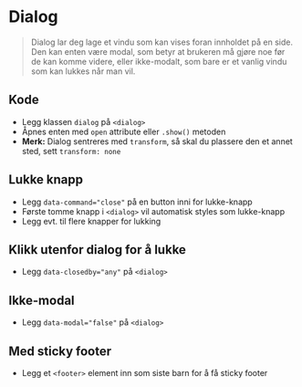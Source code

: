 
<Meta of={stories} />

# Dialog

> Dialog lar deg lage et vindu som kan vises foran innholdet på en side. Den kan enten være modal, som betyr at brukeren må gjøre noe før de kan komme videre, eller ikke-modalt, som bare er et vanlig vindu som kan lukkes når man vil.

<JumpTo />

## Kode
- Legg klassen `dialog` på `<dialog>`
- Åpnes enten med `open` attribute eller `.show()` metoden
- **Merk:** Dialog sentreres med `transform`, så skal du plassere den et annet sted, sett `transform: none`
<Canvas of={stories.Default} />

## Lukke knapp
- Legg `data-command="close"` på en button inni for lukke-knapp
- Første tomme knapp i `<dialog>` vil automatisk styles som lukke-knapp
- Legg evt. til flere knapper for lukking
<Canvas of={stories.WithClose} />

## Klikk utenfor dialog for å lukke
- Legg `data-closedby="any"` på `<dialog>`
<Canvas of={stories.WithBackdropClose} />

## Ikke-modal
- Legg `data-modal="false"` på `<dialog>`
<Canvas of={stories.WithoutBackdrop} />

## Med sticky footer
- Legg et `<footer>` element inn som siste barn for å få sticky footer
<Canvas of={stories.VariantDrawerWithoutBackdrop} />

<CssVariables component="dialog" exclude="divider" />